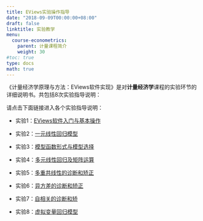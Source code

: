 ```yaml
---
title: EViews实验操作指导
date: "2018-09-09T00:00:00+08:00"
draft: false
linktitle: 实验教学
menu:
  course-econometrics:
    parent: 计量课程简介
    weight: 30
#toc: true
type: docs
math: true
---
```


《计量经济学原理与方法：EViews软件实现》是对**计量经济学**课程的实验环节的详细说明书。共包括8次实验指导说明：


请点击下面链接进入各个实验指导说明：

- 实验1：[EViews软件入门与基本操作](https://www.bk.huhuaping.com/introduction.html)

- 实验2：[一元线性回归模型](https://www.bk.huhuaping.com/simple-regression.html)

- 实验3：[模型函数形式与模型选择](https://www.bk.huhuaping.com/introduction.html)

- 实验4：[多元线性回归及矩阵运算](https://www.bk.huhuaping.com/matrix-regression.html)

- 实验5：[多重共线性的诊断和矫正](https://www.bk.huhuaping.com/multilinearity.html)

- 实验6：[异方差的诊断和矫正](https://www.bk.huhuaping.com/heteroskedasticity.html)

- 实验7：[自相关的诊断和矫](https://www.bk.huhuaping.com/auto-correlation.html)

- 实验8：[虚拟变量回归模型](https://www.bk.huhuaping.com/dummy-variable.html)



